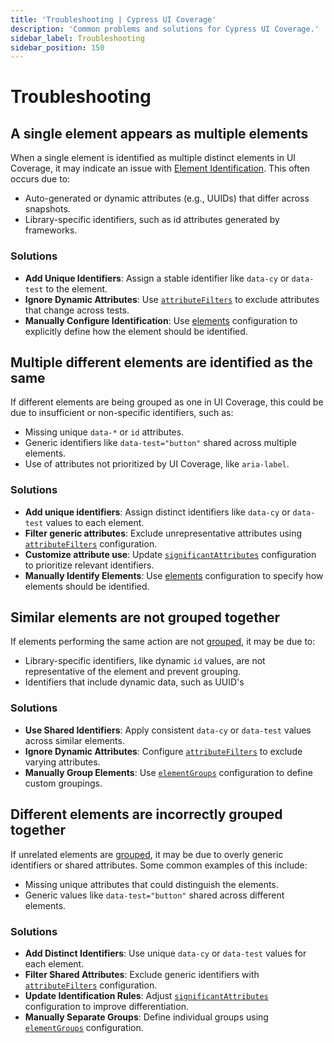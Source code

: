 ```yaml
---
title: 'Troubleshooting | Cypress UI Coverage'
description: 'Common problems and solutions for Cypress UI Coverage.'
sidebar_label: Troubleshooting
sidebar_position: 150
---
```


<ProductHeading product="ui-coverage" />

# Troubleshooting

## A single element appears as multiple elements

When a single element is identified as multiple distinct elements in UI Coverage, it may indicate an issue with [Element Identification](/ui-coverage/core-concepts/element-identification). This often occurs due to:

- Auto-generated or dynamic attributes (e.g., UUIDs) that differ across snapshots.
- Library-specific identifiers, such as id attributes generated by frameworks.

### Solutions

- **Add Unique Identifiers**: Assign a stable identifier like `data-cy` or `data-test` to the element.
- **Ignore Dynamic Attributes**: Use [`attributeFilters`](/ui-coverage/configuration/attributefilters) to exclude attributes that change across tests.
- **Manually Configure Identification**: Use [elements](/ui-coverage/configuration/elements) configuration to explicitly define how the element should be identified.

## Multiple different elements are identified as the same

If different elements are being grouped as one in UI Coverage, this could be due to insufficient or non-specific identifiers, such as:

- Missing unique `data-*` or `id` attributes.
- Generic identifiers like `data-test="button"` shared across multiple elements.
- Use of attributes not prioritized by UI Coverage, like `aria-label`.

### Solutions

- **Add unique identifiers**: Assign distinct identifiers like `data-cy` or `data-test` values to each element.
- **Filter generic attributes**: Exclude unrepresentative attributes using [`attributeFilters`](/ui-coverage/configuration/attributefilters) configuration.
- **Customize attribute use**: Update [`significantAttributes`](/ui-coverage/configuration/significantattributes) configuration to prioritize relevant identifiers.
- **Manually Identify Elements**: Use [elements](/ui-coverage/configuration/elements) configuration to specify how elements should be identified.

## Similar elements are not grouped together

If elements performing the same action are not [grouped](/ui-coverage/core-concepts/element-grouping), it may be due to:

- Library-specific identifiers, like dynamic `id` values, are not representative of the element and prevent grouping.
- Identifiers that include dynamic data, such as UUID's

### Solutions

- **Use Shared Identifiers**: Apply consistent `data-cy` or `data-test` values across similar elements.
- **Ignore Dynamic Attributes**: Configure [`attributeFilters`](/ui-coverage/configuration/attributefilters) to exclude varying attributes.
- **Manually Group Elements**: Use [`elementGroups`](/ui-coverage/configuration/elementgroups) configuration to define custom groupings.

## Different elements are incorrectly grouped together

If unrelated elements are [grouped](/ui-coverage/core-concepts/element-grouping), it may be due to overly generic identifiers or shared attributes. Some common examples of this include:

- Missing unique attributes that could distinguish the elements.
- Generic values like `data-test="button"` shared across different elements.

### Solutions

- **Add Distinct Identifiers**: Use unique `data-cy` or `data-test` values for each element.
- **Filter Shared Attributes**: Exclude generic identifiers with [`attributeFilters`](/ui-coverage/configuration/attributefilters) configuration.
- **Update Identification Rules**: Adjust [`significantAttributes`](/ui-coverage/configuration/significantattributes) configuration to improve differentiation.
- **Manually Separate Groups**: Define individual groups using [`elementGroups`](/ui-coverage/configuration/elementgroups) configuration.
